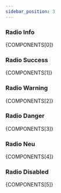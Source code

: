 ```yaml
---
sidebar_position: 3
---
```



### Radio Info

<CodePreview>{COMPONENTS[0]}</CodePreview>

### Radio Success

<CodePreview>{COMPONENTS[1]}</CodePreview>

### Radio Warning

<CodePreview>{COMPONENTS[2]}</CodePreview>

### Radio Danger

<CodePreview>{COMPONENTS[3]}</CodePreview>

### Radio Neu

<CodePreview>{COMPONENTS[4]}</CodePreview>

### Radio Disabled

<CodePreview>{COMPONENTS[5]}</CodePreview>
